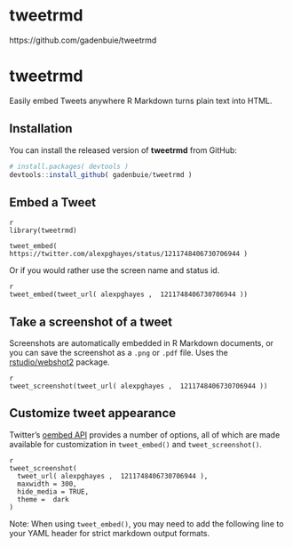 
# tweetrmd 


https://github.com/gadenbuie/tweetrmd


# tweetrmd


Easily embed Tweets anywhere R Markdown turns plain text into HTML.

## Installation

You can install the released version of **tweetrmd** from GitHub:

``` r
# install.packages( devtools )
devtools::install_github( gadenbuie/tweetrmd )
```

## Embed a Tweet

```
{r eval=FALSE, include=FALSE, echo=TRUE}
library(tweetrmd)

tweet_embed( https://twitter.com/alexpghayes/status/1211748406730706944 )
```

Or if you would rather use the screen name and status id.

```
{r eval=FALSE, include=FALSE, echo=TRUE}
tweet_embed(tweet_url( alexpghayes ,  1211748406730706944 ))
```

## Take a screenshot of a tweet

Screenshots are automatically embedded in R Markdown documents,
or you can save the screenshot as a `.png` or `.pdf` file.
Uses the [rstudio/webshot2](https://github.com/rstudio/webshot2) package.

```
{r screenshot, out.width= 400px }
tweet_screenshot(tweet_url( alexpghayes ,  1211748406730706944 ))
```

## Customize tweet appearance

Twitter's [oembed API](https://developer.twitter.com/en/docs/tweets/post-and-engage/api-reference/get-statuses-oembed)
provides a number of options, 
all of which are made available for customization in `tweet_embed()` and `tweet_screenshot()`.

```
{r screenshot-customized, out.width= 300px }
tweet_screenshot(
  tweet_url( alexpghayes ,  1211748406730706944 ),
  maxwidth = 300,
  hide_media = TRUE,
  theme =  dark 
)
```



Note: When using `tweet_embed()`,
you may need to add the following line to your YAML header
for strict markdown output formats.


<!-- yaml -->
<!-- always_allow_html: true -->

